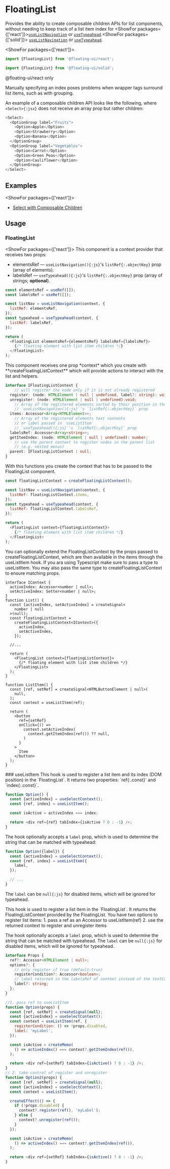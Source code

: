 <PageCard>

# FloatingList

Provides the ability to create composable children APIs for list
components, without needing to keep track of a list item index
for <ShowFor
packages={['react']}>[`useListNavigation`](/docs/react/useListNavigation)
or [`useTypeahead`](/docs/react/useTypeahead).</ShowFor><ShowFor
packages={['solid']}>
[`useListNavigation`](/docs/solid/useListNavigation) or
[`useTypeahead`](/docs/solid/useTypeahead).</ShowFor>

<ShowFor packages={['react']}>

```js
import {FloatingList} from '@floating-ui/react';
```

</ShowFor>
<ShowFor packages={['solid']}>

```js
import {FloatingList} from '@floating-ui/solid';
```

</ShowFor>
<ShowFor packages={['react-dom']}>

<PackageLimited>@floating-ui/react only</PackageLimited>

</ShowFor>

</PageCard>

Manually specifying an index poses problems when wrapper tags
surround list items, such as with grouping.

An example of a composable children API looks like the following,
where `<Select>{:jsx}` does not receive an array prop but rather
children:

```js
<Select>
  <OptionGroup label="Fruits">
    <Option>Apple</Option>
    <Option>Strawberry</Option>
    <Option>Banana</Option>
  </OptionGroup>
  <OptionGroup label="Vegetables">
    <Option>Carrot</Option>
    <Option>Green Peas</Option>
    <Option>Cauliflower</Option>
  </OptionGroup>
</Select>
```

## Examples

<ShowFor packages={['react']}>
  - [Select with Composable
  Children](https://codesandbox.io/s/floating-ui-react-select-with-composable-children-qsuw76?file=/src/App.tsx)
</ShowFor>

## Usage

### FloatingList

<ShowFor packages={['react']}>
This component is a context provider that receives two props:
- <WordHighlight id="a">elementsRef</WordHighlight> — `useListNavigation(){:js}`'s `listRef{:.objectKey}` prop (array of elements).
- <WordHighlight id="b">labelsRef</WordHighlight> — `useTypeahead(){:js}`'s `listRef{:.objectKey}` prop (array of strings; **optional**).

```js /elementsRef/1,2,4#a /labelsRef/1,2,4#b
const elementsRef = useRef([]);
const labelsRef = useRef([]);

const listNav = useListNavigation(context, {
  listRef: elementsRef,
});
const typeahead = useTypeahead(context, {
  listRef: labelsRef,
});

return (
  <FloatingList elementsRef={elementsRef} labelsRef={labelsRef}>
    {/* floating element with list item children */}
  </FloatingList>
);
```

</ShowFor>
<ShowFor packages={['solid']}>
This component receives one prop *context* which you create with **createFloatingListContext** which will provide actions to interact with the list and helpers.

```ts
interface IFloatingListContext {
	// will register the node only if it is not already registered
  register: (node: HTMLElement | null | undefined, label?: string): void;
  unregister: (node: HTMLElement | null | undefined):void;
	// Array of the registered elements sorted by their position in the DOM
	// `useListNavigation(){:js}`'s `listRef{:.objectKey}` prop
  items: Accessor<Array<HTMLElement>>;
	// Array of the registered elements text contents
	// or label passed in `useListItem`
	// `useTypeahead(){:js}`'s `listRef{:.objectKey}` prop
  labelsRef: Accessor<Array<string>>;
  getItemIndex: (node: HTMLElement | null | undefined): number;
	// use the parent context to register nodes in the parent list
	// (e.g. nested menus)
  parent: IFloatingListContext | null;
}
```

With this functions you create the context that has to be passed
to the FloatingList component.

```js /floatingListContext.items/1,2,4#a /floatingListContext.labelsRef/1,2,4#b  /floatingListContext/1,2,4#c
const floatingListContext = createFloatingListContext();

const listNav = useListNavigation(context, {
  listRef: floatingListContext.items,
});
const typeahead = useTypeahead(context, {
  listRef: floatingListContext.labelsRef,
});

return (
  <FloatingList context={floatingListContext}>
    {/* floating element with list item children */}
  </FloatingList>
);
```

You can optionally extend the FloatingListContext by the props
passed to createFloatingListContext, which are then available in
the items through the useListItem hook. If you ara using
Typescript make sure to pass a type to useListItem. You may also
pass the same type to createFloatingListContext to ensure
matching props.

```tsx
interface IContext {
  activeIndex: Accessor<number | null>;
  setActiveIndex: Setter<number | null>;
}
function List() {
  const [activeIndex, setActiveIndex] = createSignal<
    number | null
  >(null);
  const floatingListContext =
    createFloatingListContext<IContext>({
      activeIndex,
      setActiveIndex,
    });

  //...

  return (
    <FloatingList context={floatingListContext}>
      {/* floating element with list item children */}
    </FloatingList>
  );
}

function ListItem() {
  const [ref, setRef] = createSignal<HTMLButtonElement | null>(
    null,
  );
  const context = useListItem(ref);

  return (
    <button
      ref={setRef}
      onClick={() =>
        context.setActiveIndex(
          context.getItemIndex(ref()) ?? null,
        )
      }
    >
      Item
    </button>
  );
}
```

</ShowFor>
### useListItem
<ShowFor packages={['react']}>
This hook is used to register a list item and its index (DOM
position) in the `FloatingList`. It returns two properties:
`ref{:.const}` and `index{:.const}`.

```js {3} /ref/1,3 /index/
function Option() {
  const {activeIndex} = useSelectContext();
  const {ref, index} = useListItem();

  const isActive = activeIndex === index;

  return <div ref={ref} tabIndex={isActive ? 0 : -1} />;
}
```

The hook optionally accepts a `label` prop, which is used to
determine the string that can be matched with typeahead:

```js /label/
function Option({label}) {
  const {activeIndex} = useSelectContext();
  const {ref, index} = useListItem({
    label,
  });

  // ...
}
```

The `label` can be `null{:js}` for disabled items, which will be
ignored for typeahead.

</ShowFor>
<ShowFor packages={['solid']}>
This hook is used to register a list item in the `FloatingList`. It returns the FloatingListContext provided by the FloatingList.
You have two options to register list items:
1. pass a ref as an Accessor to useListItem(ref)
2. use the returned context to register and unregister items

The hook optionally accepts a `label` prop, which is used to
determine the string that can be matched with typeahead. The
`label` can be `null{:js}` for disabled items, which will be
ignored for typeahead.

```ts
interface Props {
  ref?: Accessor<HTMLElement | null>;
  options?: {
    // only register if true (default:true)
    registerCondition?: Accessor<boolean>;
    // label returned in the labelsRef of context instead of the textContent
    label?: string;
  };
}
```

```js {5-8,20,22-28}
//1. pass ref to useListItem
function Option(props) {
  const [ref, setRef] = createSignal(null);
  const {activeIndex} = useSelectContext();
  const context = useListItem(ref, {
    registerCondition: () => !props.disabled,
    label: 'myLabel',
  });

  const isActive = createMemo(
    () => activeIndex() === context?.getItemIndex(ref()),
  );

  return <div ref={setRef} tabIndex={isActive() ? 0 : -1} />;
}
// 2. take control of register and unregister
function Option2(props) {
  const [ref, setRef] = createSignal(null);
  const {activeIndex} = useSelectContext();
  const context = useListItem();

  createEffect(() => {
    if (!props.disabled) {
      context?.register(ref(), 'myLabel');
    } else {
      context?.unregister(ref());
    }
  });

  const isActive = createMemo(
    () => activeIndex() === context?.getItemIndex(ref()),
  );

  return <div ref={setRef} tabIndex={isActive() ? 0 : -1} />;
}
```

</ShowFor>
